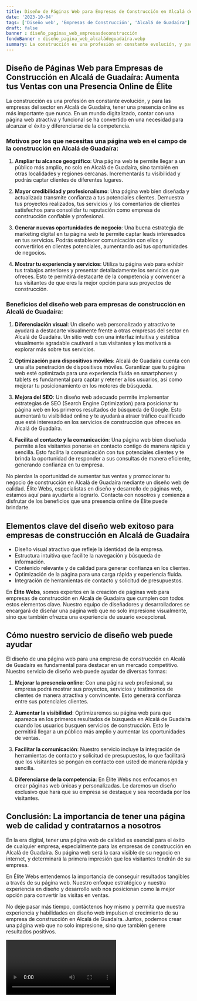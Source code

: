 ```yaml
---
title: Diseño de Páginas Web para Empresas de Construcción en Alcalá de Guadaíra
date: '2023-10-04'
tags: ['Diseño web', 'Empresas de Construcción', 'Alcalá de Guadaíra']
draft: false
banner : diseño_paginas_web_empresasdeconstrucción
fondoBanner : diseño_pagina_web_alcaládeguadaíra.webp
summary: La construcción es una profesión en constante evolución, y para las empresas del sector en Alcalá de Guadaíra, tener una presencia online es más importante que nunca. En un mundo digitalizado, contar con una página web atractiva y funcional se ha convertido en una necesidad para alcanzar el éxito y diferenciarse de la competencia.
---
```


## Diseño de Páginas Web para Empresas de Construcción en Alcalá de Guadaíra: Aumenta tus Ventas con una Presencia Online de Élite

La construcción es una profesión en constante evolución, y para las empresas del sector en Alcalá de Guadaíra, tener una presencia online es más importante que nunca. En un mundo digitalizado, contar con una página web atractiva y funcional se ha convertido en una necesidad para alcanzar el éxito y diferenciarse de la competencia.

### Motivos por los que necesitas una página web en el campo de la construcción en Alcalá de Guadaíra:

1. **Ampliar tu alcance geográfico**: Una página web te permite llegar a un público más amplio, no solo en Alcalá de Guadaíra, sino también en otras localidades y regiones cercanas. Incrementarás tu visibilidad y podrás captar clientes de diferentes lugares.

2. **Mayor credibilidad y profesionalismo**: Una página web bien diseñada y actualizada transmite confianza a tus potenciales clientes. Demuestra tus proyectos realizados, tus servicios y los comentarios de clientes satisfechos para consolidar tu reputación como empresa de construcción confiable y profesional.

3. **Generar nuevas oportunidades de negocio**: Una buena estrategia de marketing digital en tu página web te permite captar leads interesados en tus servicios. Podrás establecer comunicación con ellos y convertirlos en clientes potenciales, aumentando así tus oportunidades de negocios.

4. **Mostrar tu experiencia y servicios**: Utiliza tu página web para exhibir tus trabajos anteriores y presentar detalladamente los servicios que ofreces. Esto te permitirá destacarte de la competencia y convencer a tus visitantes de que eres la mejor opción para sus proyectos de construcción.

### Beneficios del diseño web para empresas de construcción en Alcalá de Guadaíra:

1. **Diferenciación visual**: Un diseño web personalizado y atractivo te ayudará a destacarte visualmente frente a otras empresas del sector en Alcalá de Guadaíra. Un sitio web con una interfaz intuitiva y estética visualmente agradable cautivará a tus visitantes y los motivará a explorar más sobre tus servicios.

2. **Optimización para dispositivos móviles**: Alcalá de Guadaíra cuenta con una alta penetración de dispositivos móviles. Garantizar que tu página web esté optimizada para una experiencia fluida en smartphones y tablets es fundamental para captar y retener a los usuarios, así como mejorar tu posicionamiento en los motores de búsqueda.

3. **Mejora del SEO**: Un diseño web adecuado permite implementar estrategias de SEO (Search Engine Optimization) para posicionar tu página web en los primeros resultados de búsqueda de Google. Esto aumentará tu visibilidad online y te ayudará a atraer tráfico cualificado que esté interesado en los servicios de construcción que ofreces en Alcalá de Guadaíra.

4. **Facilita el contacto y la comunicación**: Una página web bien diseñada permite a los visitantes ponerse en contacto contigo de manera rápida y sencilla. Esto facilita la comunicación con tus potenciales clientes y te brinda la oportunidad de responder a sus consultas de manera eficiente, generando confianza en tu empresa.

No pierdas la oportunidad de aumentar tus ventas y promocionar tu negocio de construcción en Alcalá de Guadaíra mediante un diseño web de calidad. Élite Webs, especialistas en diseño y desarrollo de páginas web, estamos aquí para ayudarte a lograrlo. Contacta con nosotros y comienza a disfrutar de los beneficios que una presencia online de Élite puede brindarte.

<GifSeo />

<Cta />

## Elementos clave del diseño web exitoso para empresas de construcción en Alcalá de Guadaíra

- Diseño visual atractivo que refleje la identidad de la empresa.
- Estructura intuitiva que facilite la navegación y búsqueda de información.
- Contenido relevante y de calidad para generar confianza en los clientes.
- Optimización de la página para una carga rápida y experiencia fluida.
- Integración de herramientas de contacto y solicitud de presupuestos.

En **Élite Webs**, somos expertos en la creación de páginas web para empresas de construcción en Alcalá de Guadaíra que cumplen con todos estos elementos clave. Nuestro equipo de diseñadores y desarrolladores se encargará de diseñar una página web que no solo impresione visualmente, sino que también ofrezca una experiencia de usuario excepcional.

## Cómo nuestro servicio de diseño web puede ayudar

El diseño de una página web para una empresa de construcción en Alcalá de Guadaíra es fundamental para destacar en un mercado competitivo. Nuestro servicio de diseño web puede ayudar de diversas formas:

1. **Mejorar la presencia online**: Con una página web profesional, su empresa podrá mostrar sus proyectos, servicios y testimonios de clientes de manera atractiva y convincente. Esto generará confianza entre sus potenciales clientes.

2. **Aumentar la visibilidad**: Optimizaremos su página web para que aparezca en los primeros resultados de búsqueda en Alcalá de Guadaíra cuando los usuarios busquen servicios de construcción. Esto le permitirá llegar a un público más amplio y aumentar las oportunidades de ventas.

3. **Facilitar la comunicación**: Nuestro servicio incluye la integración de herramientas de contacto y solicitud de presupuestos, lo que facilitará que los visitantes se pongan en contacto con usted de manera rápida y sencilla.

4. **Diferenciarse de la competencia**: En Élite Webs nos enfocamos en crear páginas web únicas y personalizadas. Le daremos un diseño exclusivo que hará que su empresa se destaque y sea recordada por los visitantes.

## Conclusión: La importancia de tener una página web de calidad y contratarnos a nosotros

En la era digital, tener una página web de calidad es esencial para el éxito de cualquier empresa, especialmente para las empresas de construcción en Alcalá de Guadaíra. Su página web será la cara visible de su negocio en internet, y determinará la primera impresión que los visitantes tendrán de su empresa.

En Élite Webs entendemos la importancia de conseguir resultados tangibles a través de su página web. Nuestro enfoque estratégico y nuestra experiencia en diseño y desarrollo web nos posicionan como la mejor opción para convertir las visitas en ventas.

No deje pasar más tiempo, contáctenos hoy mismo y permita que nuestra experiencia y habilidades en diseño web impulsen el crecimiento de su empresa de construcción en Alcalá de Guadaíra. Juntos, podemos crear una página web que no solo impresione, sino que también genere resultados positivos.

<Video />

<CtaBot job='Empresas de Construcción' city='Alcalá de Guadaíra'/>

<Gmaps query='Alcalá de Guadaíra+españa+maps' />